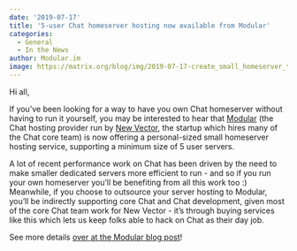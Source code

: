 ```yaml
---
date: '2019-07-17'
title: '5-user Chat homeserver hosting now available from Modular'
categories:
  - General
  - In the News
author: Modular.im
image: https://matrix.org/blog/img/2019-07-17-create_small_homeserver_twitter_card.jpg
---
```


Hi all,

If you’ve been looking for a way to have you own Chat homeserver without having to run it yourself, you may be interested to hear that [Modular](https://modular.im) (the Chat hosting provider run by [New Vector](https://vector.im), the startup which hires many of the Chat core team) is now offering a personal-sized small homeserver hosting service, supporting a minimum size of 5 user servers.

A lot of recent performance work on Chat has been driven by the need to make smaller dedicated servers more efficient to run - and so if you run your own homeserver you’ll be benefiting from all this work too :)  Meanwhile, if you choose to outsource your server hosting to Modular, you’ll be indirectly supporting core Chat and Chat development, given most of the core Chat team work for New Vector - it’s through buying services like this which lets us keep folks able to hack on Chat as their day job.

See more details [over at the Modular blog post](https://modular.im/personal-hosted-homeservers)!
